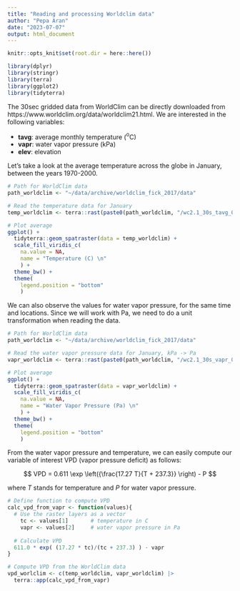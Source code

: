 ```yaml
---
title: "Reading and processing Worldclim data"
author: "Pepa Aran"
date: "2023-07-07"
output: html_document
---
```


```r
knitr::opts_knit$set(root.dir = here::here())

library(dplyr)
library(stringr)
library(terra)
library(ggplot2)
library(tidyterra)
```

The 30sec gridded data from WorldClim can be directly downloaded from https://www.worldclim.org/data/worldclim21.html. We are interested in the following variables:

- **tavg**: average monthly temperature ($^\text{o}$C)
- **vapr**: water vapor pressure (kPa)
- **elev**: elevation

Let's take a look at the average temperature across the globe in January, between the years 1970-2000.
```r
# Path for WorldClim data
path_worldclim <- "~/data/archive/worldclim_fick_2017/data"

# Read the temperature data for January
temp_worldclim <- terra::rast(paste0(path_worldclim, "/wc2.1_30s_tavg_01.tif"))

# Plot average
ggplot() +
  tidyterra::geom_spatraster(data = temp_worldclim) +
  scale_fill_viridis_c(
    na.value = NA,
    name = "Temperature (C) \n"
    ) +
  theme_bw() +
  theme(
    legend.position = "bottom"
    )
```

We can also observe the values for water vapor pressure, for the same time and locations. Since we will work with Pa, we need to do a unit transformation when reading the data.
```r
# Path for WorldClim data
path_worldclim <- "~/data/archive/worldclim_fick_2017/data"

# Read the water vapor pressure data for January, kPa -> Pa
vapr_worldclim <- terra::rast(paste0(path_worldclim, "/wc2.1_30s_vapr_01.tif")) * 1000

# Plot average
ggplot() +
  tidyterra::geom_spatraster(data = vapr_worldclim) +
  scale_fill_viridis_c(
    na.value = NA,
    name = "Water Vapor Pressure (Pa) \n"
    ) +
  theme_bw() +
  theme(
    legend.position = "bottom"
    )
```

From the water vapor pressure and temperature, we can easily compute our variable of interest VPD (vapor pressure deficit) as follows:

$$ VPD = 0.611 \exp \left({\frac{17.27 T}{T + 237.3}} \right) - P $$

where $T$ stands for temperature and $P$ for water vapor pressure.

```r
# Define function to compute VPD
calc_vpd_from_vapr <- function(values){
  # Use the raster layers as a vector
    tc <- values[1]       # temperature in C
    vapr <- values[2]     # water vapor pressure in Pa
  
  # Calculate VPD
  611.0 * exp( (17.27 * tc)/(tc + 237.3) ) - vapr
}

# Compute VPD from the WorldClim data
vpd_worlclim <- c(temp_worldclim, vapr_worldclim) |>
  terra::app(calc_vpd_from_vapr)

```


